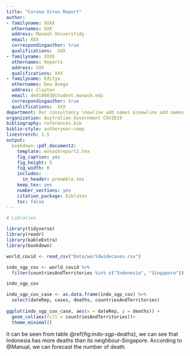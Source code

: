 ```yaml
---
title: "Corona Virus Report"
author:
- familyname: XXXX
  othernames: XXX
  address: Monash Universtidy
  email: XXX
  correspondingauthor: true
  qualifications:  XXX
- familyname: XXXX
  othernames: Reports
  address: XXX
  qualifications: XXX
- familyname: Editya
  othernames: Dea Avega
  address: Clayton
  email: dedi0003@student.monash.edu
  correspondingauthor: true
  qualifications:  XXX
department: Our consultancy \newline add names &\newline add names
organization: Australian Government COVID19
bibliography: references.bib
biblio-style: authoryear-comp
linestretch: 1.5
output:
  bookdown::pdf_document2:
    template: monashreport2.tex
    fig_caption: yes
    fig_height: 5
    fig_width: 8
    includes:
      in_header: preamble.tex
    keep_tex: yes
    number_sections: yes
    citation_package: biblatex
    toc: false
---
```


```r
# Libraries

library(tidyverse)
library(readr)
library(kableExtra)
library(bookdown)

```



\section*{Country XX1 and YY1"}

\section*{Country XX2 and YY2}

\section*{Indonesia and Singapore}
```r
world_covid <- read_csv("Data/worldwidecases.csv")
```

```r
indo_sgp_cov <- world_covid %>% 
  filter(countriesAndTerritories %in% c("Indonesia", "Singapore"))

indo_sgp_cov

indo_sgp_cov_case <- as.data.frame(indo_sgp_cov) %>% 
  select(dateRep, cases, deaths, countriesAndTerritories)
  
ggplot(indo_sgp_cov_case, aes(x = dateRep, y = deaths)) +
  geom_col(aes(fill = countriesAndTerritories))+
  theme_minimal()

```
It can be seen from table \@ref{fig:indo-sgp-deaths}, we can see that Indonesia has more deaths than its neighbour-Singapore.
According to @Manual, we can forecast the number of death. 



